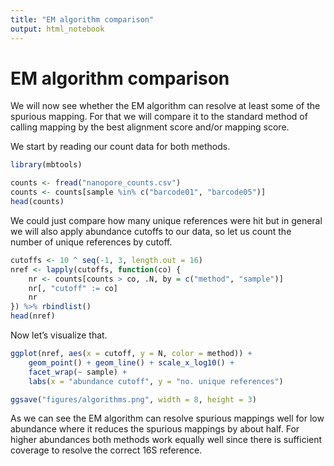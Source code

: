```yaml
---
title: "EM algorithm comparison"
output: html_notebook
---
```


# EM algorithm comparison

We will now see whether the EM algorithm can resolve at least some
of the spurious mapping. For that we will compare it to the standard method
of calling mapping by the best alignment score and/or mapping score.

We start by reading our count data for both methods.

```r
library(mbtools)

counts <- fread("nanopore_counts.csv")
counts <- counts[sample %in% c("barcode01", "barcode05")]
head(counts)
```

We could just compare how many unique references were hit but in general we will
also apply abundance cutoffs to our data, so let us count the number of unique references by cutoff.

```r
cutoffs <- 10 ^ seq(-1, 3, length.out = 16)
nref <- lapply(cutoffs, function(co) {
    nr <- counts[counts > co, .N, by = c("method", "sample")]
    nr[, "cutoff" := co]
    nr
}) %>% rbindlist()
head(nref)
```

Now let's visualize that.

```r
ggplot(nref, aes(x = cutoff, y = N, color = method)) + 
    geom_point() + geom_line() + scale_x_log10() +
    facet_wrap(~ sample) + 
    labs(x = "abundance cutoff", y = "no. unique references")

ggsave("figures/algorithms.png", width = 8, height = 3)
```

As we can see the EM algorithm can resolve spurious mappings well for low
abundance where it reduces the spurious mappings by about half. For higher abundances 
both methods work equally well since there is sufficient coverage to resolve the
correct 16S reference.